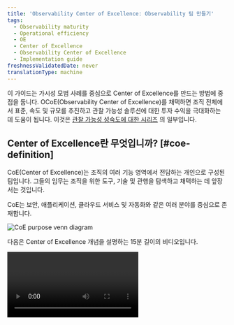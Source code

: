 ```yaml
---
title: 'Observability Center of Excellence: Observability 팀 만들기'
tags:
  - Observability maturity
  - Operational efficiency
  - OE
  - Center of Excellence
  - Observability Center of Excellence
  - Implementation guide
freshnessValidatedDate: never
translationType: machine
---
```


이 가이드는 가시성 모범 사례를 중심으로 Center of Excellence를 만드는 방법에 중점을 둡니다. OCoE(Observability Center of Excellence)를 채택하면 조직 전체에서 표준, 속도 및 규모를 추진하고 관찰 가능성 솔루션에 대한 투자 수익을 극대화하는 데 도움이 됩니다. 이것은 [관찰 가능성 성숙도에 대한 시리즈](/docs/new-relic-solutions/observability-maturity/introduction) 의 일부입니다.

## Center of Excellence란 무엇입니까? [#coe-definition]

CoE(Center of Excellence)는 조직의 여러 기능 영역에서 전담하는 개인으로 구성된 팀입니다. 그들의 임무는 조직을 위한 도구, 기술 및 관행을 탐색하고 채택하는 데 앞장서는 것입니다.

CoE는 보안, 애플리케이션, 클라우드 서비스 및 자동화와 같은 여러 분야를 중심으로 존재합니다.

<img title="CoE purpose venn diagram" alt="CoE purpose venn diagram" src="/images/oma_diagram_coe-value.webp" />

다음은 Center of Excellence 개념을 설명하는 15분 길이의 비디오입니다.

<Video id="d1ddzUKSLrk" type="youtube" />

## Observability CoE를 구축하는 이유는 무엇입니까? [#coe-value]

옵저버빌리티 우수성 센터(OCoE)를 만들면 <DNT>**adoption**</DNT>, <DNT>**implementation**</DNT>, <DNT>**expertise**</DNT> 의 세 가지 핵심 영역에서 이점이 제공됩니다.

<DNT>**Adoption**</DNT>:

* 가시성 관행, 도구 및 프로세스의 폭넓은 채택으로 이어짐
* 새로운 팀의 시작 시간 단축
* 기술 사일로를 허물다

<DNT>**Implementation**</DNT>:

* 표준을 유지하고 구현을 위한 프레임워크를 제공합니다.
* 활성화, 학습 및 교육을 위한 지원되는 프레임워크 생성
* 관찰 가능성을 신선하고 새롭고 일상의 일부로 유지합니다.

<DNT>**Expertise**</DNT>:

* 성공과 모범 사례의 협업과 공유를 장려합니다.
* 실무자가 동료의 지원을 받을 수 있도록 합니다.
* 전문성 약화 방지

OCoE를 성공적으로 구현하면 조직이 위험을 줄이고 운영 효율성을 높이며 서비스 제공을 개선할 수 있습니다. 이는 애플리케이션과 서비스가 변화하는 요구 사항을 충족하도록 진화함에 따라 비즈니스가 목표와 목표를 달성하는 데 도움이 됩니다.

## 핵심 개념 [#coe-components]

<img title="OCoe elements" alt="OCoe elements" src="/images/oma_diagram_coe-elements.webp" />

옵저버빌리티 우수성 센터는 주로 <DNT>**framework**</DNT>, <DNT>**key stakeholders**</DNT> 및 <DNT>**operating model**</DNT> 의 세 가지 핵심 요소로 구성됩니다.

### 뼈대 [#coe-framework]

<img title="OCoe framework" alt="OCoe framework" src="/images/oma_diagram_coe-framework.webp" />

### 주요 이해 관계자 [#coe-stakeholders]

OCoE 주요 이해관계자는 OCoE 자체의 주요 소비자이자 기여자입니다. 그들은 다음에 대한 책임이 있습니다.

* OCoE 생성, 유지 관리 및 지원
* OCoE에 포함할 표준 및 모범 사례 선택

이해 관계자에는 <DNT>**core team**</DNT>, <DNT>**council**</DNT>, <DNT>**guild**</DNT> 의 세 가지 유형이 있습니다(조직에서는 다른 이름으로 알려져 있을 수 있음).

<img title="OCoe stakeholders" alt="OCoe stakeholders" src="/images/oma_diagram_coe-stakeholders.webp" />

#### 이해관계자 1: 핵심 팀 [#ocoe-core-team]

이것은 OCoE 유지 관리를 담당하는 중앙 팀입니다.

그들의 책임은 다음과 같습니다.

* New Relic과의 관계 유지
* 계정 및 사용자의 관리 및 조정
* 새로운 팀 및 개인의 온보딩
* 리소스 및 지식 기반 유지 관리
* 팀 간 협업 및 공유 촉진

일반적으로 관찰 가능성에 대한 배경 지식과 New Relic에 대한 친숙도가 높은 1-3명으로 구성된 팀입니다. 평균적으로 그들은 정규 역할과 함께 OCoE에서 주당 2-3시간 일할 수 있습니다.

#### 이해관계자 2: 위원회 [#observability-council]

협의회 이해 관계자는 조직 전체에서 관찰 가능성 표준을 선택 또는 생성, 비준 및 홍보할 책임이 있는 리더 그룹입니다.

그들의 책임은 다음과 같습니다.

* 생각의 리더십과 방향
* 표준 및 도구 정의 및 동의
* 구현 품질 보장

이 팀의 규모는 조직의 규모와 구조에 따라 달라집니다. 관찰 가능성 표준이 비즈니스 전반에 걸쳐 구현되고 유지되도록 보장하는 데 기득권이 있는 조직 전체의 개인으로 구성됩니다. 이 기능의 이상적인 후보에는 운영, 개발 및 지원에서 리더십 역할을 맡은 사람들이 포함됩니다. 이는 많은 시간을 할애할 필요가 없는 자문 역할입니다.

#### 이해관계자 3: 길드 [#observability-guild]

길드 관계자는 관찰 가능성, 도구에 대한 경험과 열정이 있고 다른 사람을 기꺼이 도와줄 조직 전체의 개인으로 구성된 교차 기능 그룹입니다. 그들은 OCoE의 영웅이자 다른 사람을 지원하고 이를 위한 콘텐츠를 생성하는 주요 기여자입니다.

그들의 책임은 다음과 같습니다.

* 다른 사람의 질문에 답하기
* 지식 기반에 기여
* 모범 사례 시연
* 자조와 협력의 환경을 조성합니다.
* New Relic 기술 지원 워크숍 및 이벤트 참석

길드원은 임명되지 않지만 관찰 가능성에 대한 열정과 전문성을 바탕으로 자원 봉사해야 합니다. 모든 조직의 길드 구성원 수는 다양하며 팀 전체에서 관찰 가능성 모범 사례의 채택이 증가함에 따라 일반적으로 증가합니다. 길드의 일원이 되는 것은 일상 업무의 일부이며 그들과 다른 사람들이 OCoE의 혜택을 받는 데 도움이 되는 것입니다.

### 운영 모델 [#coe-model]

마지막으로 OCoE를 구성하는 엔터티 및 이와 상호 작용할 주요 이해 관계자에 대해 학습한 후 OCoE의 마지막 핵심 요소는 모든 요소를 하나로 모으는 운영 모델입니다. 아래는 이 가이드의 뒷부분에서 자세히 다룰 모델의 시각화입니다.

<img title="OCoe model" alt="OCoe model" src="/images/oma_diagram_coe-model.webp" />

OCoE 생성 및 작동은 두 가지 주요 단계로 나뉩니다.

* <DNT>**Stage 1**</DNT>: 선정된 옵저버빌리티 우수모델 채택을 지원하는 OCoE 프레임워크 제작.
* <DNT>**Stage 2**</DNT>: OCoE에 대한 지속적인 유지관리 및 지원을 통해 모범 사례 및 표준, 콘텐츠 및 활성화 자료가 최신 상태로 유지되고 관련성이 있도록 보장합니다.

<img title="OCoe stages" alt="OCoe stages" src="/images/oma_diagram_coe-ramp.webp" />

## 1단계: 램프 업 [#coe-stage1]

OCoE의 램프 업 단계에는 이니셔티브의 개념을 소개하고, 목표와 주요 이해 관계자를 이해하기 위한 워크샵을 실행하고, 채택할 지원 기술과 모범 사례를 선택한 다음, OCoE를 지원하는 자산으로 시드하는 작업이 포함됩니다.

### 단계 [#coe-steps]

<CollapserGroup>
  <Collapser id="step1" title="1. 목표 이해">
    OCoE 구축을 통해 달성하고자 하는 것은 무엇입니까? 원하는 결과에 따라 OCoE의 성공을 측정하는 방법이 결정됩니다.
  </Collapser>

  <Collapser id="step2" title="2. 성공을 위한 KPI 선택">
    목표에 따라 여기에는 다음이 포함될 수 있습니다.

    * 관측 가능성까지의 시간
    * MTTD
    * MTTR
    * 성공 사례 생성
    * 온보딩된 사용자 수
  </Collapser>

  <Collapser id="step3" title="3. 리더십 후원 구축">
    OCoE 이니셔티브에 대한 고위 경영진의 후원, 목표에 부합하는 후원자, 원하는 결과 및 성공을 위한 조치에 대한 동의를 갖는 것이 중요합니다.
  </Collapser>

  <Collapser id="step4" title="4. 주요 이해관계자 식별">
    * 핵심 팀: 누가 New Relic과의 관계를 유지하고 OCoE 플랫폼을 유지할 것입니까?
    * Observability Council: 구현할 표준과 모범 사례를 누가 결정합니까?
  </Collapser>

  <Collapser id="step5" title="5. 지원기술 선정 및 시행">
    * [협업 채널](#coe-collab-channels) : 선호하는 협업 도구가 무엇인지 이해하고 선호하는 솔루션에 권장 채널을 구현합니다.
    * [학습 리소스](https://learn.newrelic.com/) : 온보딩 및 활성화 프로세스를 지원하기 위해 적절한 학습 리소스를 위임합니다.
    * [지식 기반](#coe-knowledge-base) : 지식 공유에 사용되는 플랫폼을 결정합니다. 해당 플랫폼에서 OCoE 런치패드를 구현하여 지식 기반을 위한 프레임워크를 만듭니다.
  </Collapser>

  <Collapser id="step6" title="6. 모범 사례 선택">
    * 관찰 가능성 표준: OCoE의 일부로 구현하려는 표준을 결정합니다. 여기에는 계측 표준, 이름 지정 및 태깅 규칙, 사용자 정의 속성 및 이벤트 등이 포함될 수 있습니다. 자세한 내용은 사용 중인 관찰 가능성 솔루션에 대한 [모범 사례 가이드](/docs/new-relic-solutions/overview) 를 참조하세요.
    * 관찰 가능성 사용 사례: OCoE의 일부로 구현하려는 [관찰 가능성 성숙도](/docs/new-relic-solutions/observability-maturity/introduction) 사용 사례를 결정합니다. 일반적으로 대부분의 조직은 [서비스 수준 관리](/docs/new-relic-solutions/observability-maturity/uptime-performance-reliability/optimize-slm-guide) 로 시작하지만 자신의 비즈니스 초점에 따라 다른 사용 사례가 우선 순위가 될 수 있습니다.
  </Collapser>

  <Collapser id="step7" title="7. 관찰력 길드원 모집">
    램프 업의 이 마지막 단계가 가장 중요합니다. 길드원 없이는 OCoE가 성공하지 못할 것입니다. 그러나 길드 구성원은 자원 봉사가 필요하므로 이 프로세스는 OCoE의 성공과 이점을 보여주고 전파하여 더 많은 이해 관계자를 OCoE로 끌어들이는 것입니다.
  </Collapser>
</CollapserGroup>

### 협업 채널 [#coe-collab-channels]

<img title="OCoe channels" alt="OCoe channels" src="/images/oma_diagram_coe-channels.webp" />

OCoE를 위해 선택한 협업 도구를 결정했으면 정기적인 [클리닉](#coe-clinic) 및 [협업 채널](#coe-channels) 을 설정하는 것이 좋습니다.

### New Relic 의원 [#coe-clinic]

New Relic 클리닉은 OCoE 핵심 팀이 질문에 답변하고, 정보를 공유하고, 의사와 문제를 해결하기 위한 정기 공개 세션입니다.

이 세션의 일반적인 의제는 다음과 같습니다.

* 도움말 및 지원
* 플랫폼 업데이트
* 모범 사례 공유
* 데모 및 예제

일반적인 참석자는 다음과 같습니다.

* 핵심 팀(코디네이터)
* 길드 영웅
* 개업의

### 메시징 채널 [#coe-channels]

* <DNT>**#help-newrelic**</DNT>: 모든 뉴렐릭 사용자가 질문을 하고, 지식을 공유하고, 도움을 받을 수 있는 채널입니다.

  이 채널의 일반적인 구성원은 다음과 같습니다.

  * 모든 관찰 가능성 실무자
  * 길드 영웅 (적극적인 지원 제공)
  * 핵심팀(적극적인 지원 제공)

* <DNT>**#core-newrelic**</DNT>: 핵심 팀과 뉴렐릭 CSS 자유롭게 소통하고 문제점을 확대 보고할 수 있는 채널입니다.

  이 채널의 일반적인 구성원은 다음과 같습니다.

  * OCoE 핵심 팀
  * 길드 영웅(아마도)
  * 뉴렐릭 CSM, SA 또는 TAM

### 기술 자료 [#coe-knowledge-base]

<img title="OCoe knowledge base" alt="OCoe knowledge base" src="/images/oma_diagram_coe-knowledge-base.webp" />

기술 자료는 실무자가 조직의 New Relic 구성 및 관찰 가능성 모범 사례 구현에 중점을 둔 표준, 구성, 예제, 코드 스니펫, 빠른 시작 가이드 및 기타 관련 자료를 찾을 수 있는 단일 목적지를 제공합니다. 자체 통과 활성화 및 온보딩을 지원하기 위해 New Relic 문서 및 학습 도구에 대한 링크를 제공합니다.

기술 자료를 시드하기 위해 New Relic은 OCoE를 바로 시작하기 위한 자신만의 위키와 같은 기술 자료를 구축하기 위한 스타터 키트를 제공합니다. 위키 골격은 계정 정보에서 빠른 시작 참조 가이드에 이르기까지 기술 자료의 많은 영역을 다루는 여러 마크다운 페이지로 구성됩니다.

요구 사항에 맞게 콘텐츠를 복제하고 사용자 지정할 수 있는 기술 자료는 [Github](https://github.com/newrelic/newrelic-ocoe-launch-pad) 에서 찾을 수 있습니다.

## 2단계: 지속적인 지원 [#coe-stage2]

OCoE의 프레임워크가 설정되어 실행되면 콘텐츠를 최신 상태로 유지하고 목표와 관련성을 유지하도록 유지 관리해야 합니다. 이를 달성하기 위해 New Relic은 OCoE에서 최대한의 가치를 얻을 수 있도록 4가지 핵심 영역에서 지속적인 지원을 제공합니다.

<CollapserGroup>
  <Collapser id="support-documentation" title="1. 지원 및 문서(모든 사용자가 사용 가능)">
    * [https://support.newrelic.com](https://support.newrelic.com) 에서 제공되는 New Relic 설정, 통합 및 사용의 모든 측면에 대한 지원을 위한 기술 지원 티켓
    * New Relic 제품의 모든 측면과 관찰 가능성에 대한 모범 사례에 대한 포괄적인 문서는 [https://docs.newrelic.com](https://docs.newrelic.com) 에서 제공됩니다.
  </Collapser>

  <Collapser id="nru-training" title="2. NRU(New Relic University) 및 교육(모든 사용자에게 제공)">
    * 전체 New Relic Observability 플랫폼과 New Relic University 강사가 제공하는 모든 제품을 다루는 수일 간의 지원 과정입니다.
    * NRU(New Relic University) 교육 프로그램을 통한 자가 학습 과정 및 웨비나.
    * 학습 트랙은 [learn.newrelic.com](https://learn.newrelic.com/) 에서 제공됩니다.
  </Collapser>

  <Collapser id="updates-enablement" title="3. 기능 업데이트 및 활성화(New Relic 고객 성공 팀을 통해 조직됨)">
    * 플랫폼의 새로운 부분과 잘 사용되지 않는 부분의 소개 및 시연.
    * 로드맵 및 향후 출시될 제품.
    * New Relic 제품 관리를 통한 기술 심층 분석
  </Collapser>

  <Collapser id="recurring-meeting" title="4. OCoE 만회(예정된 반복 회의)">
    <DNT>
      **Agenda:**
    </DNT>

    * 진행 상황 업데이트
    * 세션 및 참여 계획
    * 성공 사례
    * 플랫폼 업데이트
    * 지원 검토

    <DNT>
      **Attendees:**
    </DNT>

    * New Relic CSM/SA/TAM
    * 고객 핵심 팀
  </Collapser>
</CollapserGroup>

## 결론 [#conclusion]

이 문서에 설명된 지침의 일부 또는 전부를 구현하면 가시성 관행을 중심으로 협업 문화를 조성하기 위한 핵심 구성 요소를 마련하게 됩니다. 열정을 키우고 관찰 가능성에 대한 강력한 전문 지식을 개발하는 동시에 다음을 개선할 수 있는 비즈니스 이점을 제공하는 환경입니다.

* 운영 효율성
* 가동 시간
* 성능 및 안정성
* 고객 경험
* 혁신과 성장.

OCoE는 조직이 오늘날의 복잡한 최신 애플리케이션 아키텍처를 개발하고 운영하는 데 필수적인 기술과 모범 사례를 개발하고 유지하는 데 도움이 됩니다.